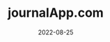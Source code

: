 ---
title: journalApp.com
description: Esta es la descripción de journalApp
date: "2022-08-25"
# url: https://planetfall.io
published: true
---